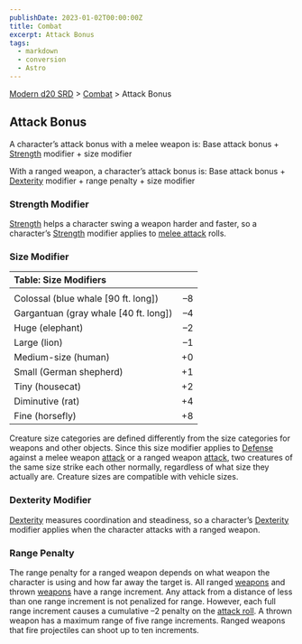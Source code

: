 ```yaml
---
publishDate: 2023-01-02T00:00:00Z
title: Combat
excerpt: Attack Bonus
tags:
  - markdown
  - conversion
  - Astro
---
```


[Modern d20 SRD](/#modernD20) > [Combat](modern-d20-srd-combat-index) > Attack Bonus

## Attack Bonus

A character’s attack bonus with a melee weapon is:
Base attack bonus + [Strength](modern-d20-srd-basics-ability-scores) modifier + size modifier

With a ranged weapon, a character’s attack bonus is:
Base attack bonus + [Dexterity](modern-d20-srd-basics-ability-scores) modifier + range penalty + size modifier

### Strength Modifier

[Strength](modern-d20-srd-basics-ability-scores) helps a character swing a weapon harder and faster, so a character’s [Strength](modern-d20-srd-basics-ability-scores) modifier applies to [melee attack](modern-d20-srd-combat-attack-roll) rolls.

### Size Modifier

| Table: Size Modifiers                 |     |
| :------------------------------------ | --: |
|                                       |     |
| Colossal (blue whale [90 ft. long])   |   –8 |
| Gargantuan (gray whale [40 ft. long]) |   –4 |
| Huge (elephant)                       |   –2 |
| Large (lion)                          |   –1 |
| Medium-size (human)                   |  +0 |
| Small (German shepherd)               |  +1 |
| Tiny (housecat)                       |  +2 |
| Diminutive (rat)                      |  +4 |
| Fine (horsefly)                       |  +8 |

Creature size categories are defined differently from the size categories for weapons and other objects. Since this size modifier applies to [Defense](modern-d20-srd-combat-defense) against a melee weapon [attack](modern-d20-srd-combat-attack-roll) or a ranged weapon [attack](modern-d20-srd-combat-attack-roll), two creatures of the same size strike each other normally, regardless of what size they actually are. Creature sizes are compatible with vehicle sizes.

### Dexterity Modifier

[Dexterity](modern-d20-srd-basics-ability-scores) measures coordination and steadiness, so a character’s [Dexterity](modern-d20-srd-basics-ability-scores) modifier applies when the character attacks with a ranged weapon.

### Range Penalty

The range penalty for a ranged weapon depends on what weapon the character
is using and how far away the target is. All ranged [weapons](modern-d20-srd-equipment-equipment-weapons) and thrown [weapons](modern-d20-srd-equipment-equipment-weapons) have a range increment. Any attack from a distance of less than one range
increment is not penalized for range. However, each full range increment causes
a cumulative –2 penalty on the [attack roll](modern-d20-srd-combat-attack-roll). A thrown weapon has a maximum range
of five range increments. Ranged weapons that fire projectiles can shoot up
to ten increments.
